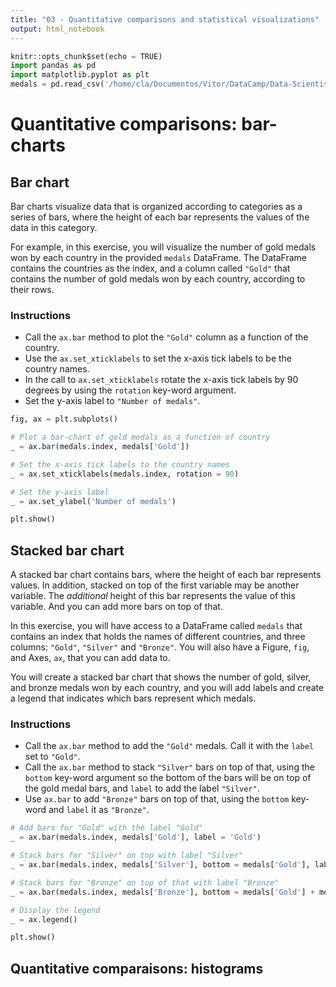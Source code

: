 ```yaml
---
title: "03 - Quantitative comparisons and statistical visualizations"
output: html_notebook
---
```


```python
knitr::opts_chunk$set(echo = TRUE)
import pandas as pd
import matplotlib.pyplot as plt
medals = pd.read_csv('/home/cla/Documentos/Vitor/DataCamp/Data-Scientist-with-Python/Datasets/medals_by_country_2016.csv', index_col = 0)
```

# **Quantitative comparisons: bar-charts**

## **Bar chart**

Bar charts visualize data that is organized according to categories as a series of bars, where the height of each bar represents the values of the data in this category.

For example, in this exercise, you will visualize the number of gold medals won by each country in the provided `medals` DataFrame. The DataFrame contains the countries as the index, and a column called `"Gold"` that contains the number of gold medals won by each country, according to their rows.

### **Instructions**

- Call the `ax.bar` method to plot the `"Gold"` column as a function of the country.
- Use the `ax.set_xticklabels` to set the x-axis tick labels to be the country names.
- In the call to `ax.set_xticklabels` rotate the x-axis tick labels by 90 degrees by using the `rotation` key-word argument.
- Set the y-axis label to `"Number of medals"`.

```python
fig, ax = plt.subplots()

# Plot a bar-chart of gold medals as a function of country
_ = ax.bar(medals.index, medals['Gold'])

# Set the x-axis tick labels to the country names
_ = ax.set_xticklabels(medals.index, rotation = 90)

# Set the y-axis label
_ = ax.set_ylabel('Number of medals')

plt.show()
```

## **Stacked bar chart**

A stacked bar chart contains bars, where the height of each bar represents values. In addition, stacked on top of the first variable may be another variable. The *additional* height of this bar represents the value of this variable. And you can add more bars on top of that.

In this exercise, you will have access to a DataFrame called `medals` that contains an index that holds the names of different countries, and three columns: `"Gold"`, `"Silver"` and `"Bronze"`. You will also have a Figure, `fig`, and Axes, `ax`, that you can add data to.

You will create a stacked bar chart that shows the number of gold, silver, and bronze medals won by each country, and you will add labels and create a legend that indicates which bars represent which medals.

### **Instructions**

- Call the `ax.bar` method to add the `"Gold"` medals. Call it with the `label` set to `"Gold"`.
- Call the `ax.bar` method to stack `"Silver"` bars on top of that, using the `bottom` key-word argument so the bottom of the bars will be on top of the gold medal bars, and `label` to add the label `"Silver"`.
- Use `ax.bar` to add `"Bronze"` bars on top of that, using the `bottom` key-word and `label` it as `"Bronze"`.


```python
# Add bars for "Gold" with the label "Gold"
_ = ax.bar(medals.index, medals['Gold'], label = 'Gold')

# Stack bars for "Silver" on top with label "Silver"
_ = ax.bar(medals.index, medals['Silver'], bottom = medals['Gold'], label = 'Silver')

# Stack bars for "Bronze" on top of that with label "Bronze"
_ = ax.bar(medals.index, medals['Bronze'], bottom = medals['Gold'] + medals['Silver'], label = 'Bronze')

# Display the legend
_ = ax.legend()

plt.show()
```

## Quantitative comparaisons: histograms